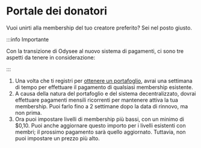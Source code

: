 # Portale dei donatori

Vuoi unirti alla membership del tuo creatore preferito? Sei nel posto giusto.

:::info Importante

Con la transizione di Odysee al nuovo sistema di pagamenti, ci sono tre aspetti da tenere in considerazione:

:::

1. Una volta che ti registri per [ottenere un portafoglio](https://help.odysee.tv/it/category-monetization/setup), avrai una settimana di tempo per effettuare il pagamento di qualsiasi membership esistente.
2. A causa della natura del portafoglio e del sistema decentralizzato, dovrai effettuare pagamenti mensili ricorrenti per mantenere attiva la tua membership. Puoi farlo fino a 2 settimane dopo la data di rinnovo, ma non prima.
3. Ora puoi impostare livelli di membership più bassi, con un minimo di $0,10. Puoi anche aggiornare questo importo per i livelli esistenti con membri; il prossimo pagamento sarà quello aggiornato. Tuttavia, non puoi impostare un prezzo più alto.

<CategoryCards/>
